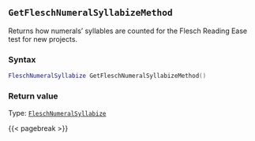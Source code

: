 ## `GetFleschNumeralSyllabizeMethod`

Returns how numerals' syllables are counted for the Flesch Reading Ease test for new projects.

### Syntax {-}

``` .lua
FleschNumeralSyllabize GetFleschNumeralSyllabizeMethod()
```


### Return value {-}

Type: [`FleschNumeralSyllabize`](#fleschnumeralsyllabize)


{{< pagebreak >}}